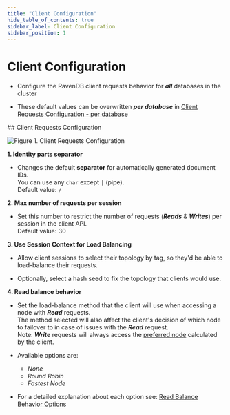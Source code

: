 ```yaml
---
title: "Client Configuration"
hide_table_of_contents: true
sidebar_label: Client Configuration
sidebar_position: 1
---
```



# Client Configuration
<Admonition type="note" title="">

* Configure the RavenDB client requests behavior for ***all*** databases in the cluster  

* These default values can be overwritten ***per database*** in [Client Requests Configuration - per database](../../studio/database/settings/client-configuration-per-database.mdx)  
</Admonition>
## Client Requests Configuration

![Figure 1. Client Requests Configuration](./assets/client-configuration.png)

**1. Identity parts separator**  

  * Changes the default **separator** for automatically generated document IDs.  
    You can use any `char` except `|` (pipe).  
    Default value: `/`  

**2. Max number of requests per session**  

  * Set this number to restrict the number of requests (***Reads*** & ***Writes***) per session in the client API.  
    Default value: 30  

**3. Use Session Context for Load Balancing**  

  * Allow client sessions to select their topology by tag, 
    so they'd be able to load-balance their requests.  
  
  * Optionally, select a hash seed to fix the topology that clients would use.  

**4. Read balance behavior**  

  * Set the load-balance method that the client will use when accessing a node with ***Read*** requests.  
    The method selected will also affect the client's decision of which node to failover to in case of issues with the ***Read*** request.  
    Note: ***Write*** requests will always access the [preferred node](../../client-api/configuration/load-balance-and-failover.mdx#preferred-node) calculated by the client.  

  * Available options are:  
     * _None_  
     * _Round Robin_  
     * _Fastest Node_  

  *  For a detailed explanation about each option see: [Read Balance Behavior Options](../../client-api/configuration/load-balance-and-failover.mdx#readbalancebehavior-options)  



